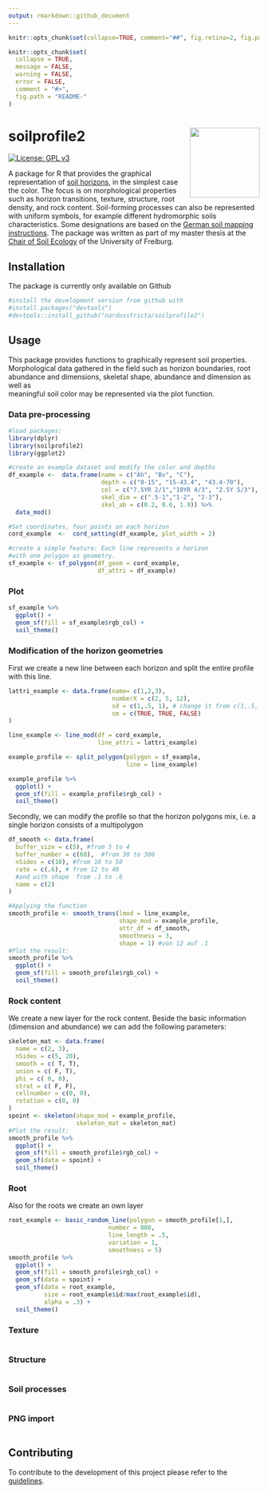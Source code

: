 ```yaml
---
output: rmarkdown::github_document
---
```


<!-- README.md is generated from README.Rmd. Please edit that file -->

```r
knitr::opts_chunk$set(collapse=TRUE, comment="##", fig.retina=2, fig.path = "README_figs/README-")
```

```r
knitr::opts_chunk$set(
  collapse = TRUE,
  message = FALSE,
  warning = FALSE,
  error = FALSE,
  comment = "#>",
  fig.path = "README-"
)
```
# soilprofile2 <img src="logo/soilprofile.png" align="right" width=140/>

[![License: GPL v3](https://img.shields.io/badge/License-GPL%20v3-blue.svg)](http://www.gnu.org/licenses/gpl-3.0)

A package for R that provides the graphical representation of [soil horizons](https://en.wikipedia.org/wiki/Soil_horizon), in the simplest case the color. The focus is on morphological properties such as horizon transitions, texture, structure, root density, and rock content. Soil-forming processes can also be represented with uniform symbols, for example different hydromorphic soils characteristics. Some designations are based on the [German soil mapping instructions](https://de.wikipedia.org/wiki/Bodenkundliche_Kartieranleitung). The package was written as part of my master thesis at the [Chair of Soil Ecology](http://www.bodenkunde.uni-freiburg.de/index_html-en?set_language=en) of the University of Freiburg.  


## Installation
The package is currently only available on Github 
```r
#install the development version from github with
#install.packages("devtools")
#devtools::install_github("nardusstricta/soilprofile2")
```

## Usage
This package provides functions to graphically represent 
soil properties. Morphological data gathered in the field 
such as horizon boundaries, root abundance and dimensions,
skeletal shape, abundance and dimension as well as	
meaningful soil color may be represented via the plot
function.

### Data pre-processing



```r
#load packages:
library(dplyr)
library(soilprofile2)
library(ggplot2)

#create an example dataset and modify the color and depths 
df_example <-  data.frame(name = c("Ah", "Bv", "C"), 
                          depth = c("0-15", "15-43.4", "43.4-70"), 
                          col = c("7.5YR 2/1","10YR 4/3", "2.5Y 5/3"),
                          skel_dim = c(".5-1","1-2", "2-3"), 
                          skel_ab = c(0.2, 0.6, 1.9)) %>% 
  data_mod()

#Set coordinates, four points on each horizon 
cord_example  <-  cord_setting(df_example, plot_width = 2)

#create a simple feature: Each line represents a horizon 
#with one polygon as geometry.
sf_example <- sf_polygon(df_geom = cord_example,
                         df_attri = df_example)
```

### Plot

```r
sf_example %>% 
  ggplot() +
  geom_sf(fill = sf_example$rgb_col) +
  soil_theme()
```

### Modification of the horizon geometries 

First we create a new line between each horizon and split the entire profile with this line. 

```r
lattri_example <- data.frame(name= c(1,2,3),
                             numberX = c(2, 5, 12),
                             sd = c(1,.5, 1), # change it from c(1,.5, 1) to c(1,3,1)
                             sm = c(TRUE, TRUE, FALSE)
)

line_example <- line_mod(df = cord_example,
                         line_attri = lattri_example)

example_profile <- split_polygon(polygon = sf_example,
                                 line = line_example)

example_profile %>%
  ggplot() +
  geom_sf(fill = example_profile$rgb_col) +
  soil_theme()

```


 Secondly, we can modify the profile so that the horizon polygons mix, i.e. a single horizon consists of a multipolygon 
 

```r

df_smooth <- data.frame(
  buffer_size = c(5), #from 5 to 4
  buffer_number = c(60),  #from 30 to 300
  nSides = c(10), #from 10 to 50
  rate = c(.6), # from 12 to 40 
  #and with shape  from .1 to .6
  name = c(2)
)

#Applying the function
smooth_profile <- smooth_trans(lmod = line_example,
                               shape_mod = example_profile,
                               attr_df = df_smooth, 
                               smoothness = 3, 
                               shape = 1) #von 12 auf .1
#Plot the result:
smooth_profile %>%
  ggplot() +
  geom_sf(fill = smooth_profile$rgb_col) +
  soil_theme()

```

### Rock content#
We create a new layer for the rock content. Beside the basic information (dimension and abundance) we can add the following parameters:
```r
skeleton_mat <- data.frame(
  name = c(2, 3),
  nSides = c(5, 20),
  smooth = c( T, T),
  union = c( F, T),
  phi = c( 0, 0),
  strat = c( F, F), 
  cellnumber = c(0, 0),
  rotation = c(0, 0)
)
spoint <- skeleton(shape_mod = example_profile, 
                   skeleton_mat = skeleton_mat)
#Plot the result:
smooth_profile %>%
  ggplot() +
  geom_sf(fill = smooth_profile$rgb_col) +
  geom_sf(data = spoint) +
  soil_theme()
```

### Root

Also for the roots we create an own layer

```r
root_example <- basic_random_line(polygon = smooth_profile[1,],
                            number = 800,
                            line_length = .5, 
                            variation = 1,
                            smoothness = 5)
smooth_profile %>%
  ggplot() +
  geom_sf(fill = smooth_profile$rgb_col) +
  geom_sf(data = spoint) +
  geom_sf(data = root_example, 
          size = root_example$id/max(root_example$id), 
          alpha = .3) +
  soil_theme()
```

### Texture

```r

```


### Structure

```r

```

### Soil processes 

```r

```
### PNG import

```r

```

## Contributing

To contribute to the development of this project please refer to the [guidelines](CONTRIBUTING.md).


